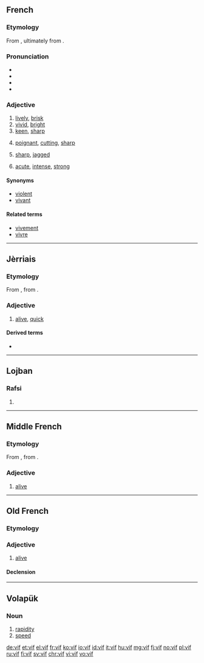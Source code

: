 {{also|víf}}
==French==

===Etymology===
From {{etyl|la|fr}} {{term|vīvus||alive, living|lang=la}}, ultimately from {{etyl|ine-pro|fr}} {{term/t|ine-pro|*gʷih₃wós||alive}}.

===Pronunciation===
* {{audio|Fr-vif.ogg|audio}}
* {{IPA|/vif/|lang=fr}}
* {{audio|Fr-Paris--vif.ogg|Audio (Paris)}}
* {{homophones|vifs|lang=fr}}

===Adjective===
{{fr-adj|f=vive}}

# [[lively]], [[brisk]]
# [[vivid]], [[bright]]
# [[keen]], [[sharp]]
# {{context|words|lang=fr}} [[poignant]], [[cutting]], [[sharp]]
# {{context|edges|lang=fr}} [[sharp]], [[jagged]]
# {{context|pain|lang=fr}} [[acute]], [[intense]], [[strong]]

====Synonyms====
* [[violent]]
* [[vivant]]

====Related terms====
* [[vivement]]
* [[vivre]]

----

==Jèrriais==

===Etymology===
From {{etyl|fro|roa-jer}}, from {{etyl|la|roa-jer}} {{term|vīvus||alive, living|lang=la}}.

===Adjective===
{{roa-jer-adj|f=vive}}

# [[alive]], [[quick]]

====Derived terms====
* {{l|roa-jer|vivement}}

----

==Lojban==

===Rafsi===
{{jbo-rafsi}}

# {{jbo-rafsi of|vifne}}

----

==Middle French==

===Etymology===
From {{etyl|fro|frm}}, from {{etyl|la|frm}} {{term|vīvus||alive, living|lang=la}}.

===Adjective===
{{frm-adj|f=vifve|fpl=vifves}}

# [[alive]]

----

==Old French==

===Etymology===
{{etyl|la|fro}} {{term|vīvus||alive, living|lang=la}}

===Adjective===
{{head|fro|adjective|g=m}}

# [[alive]]

====Declension====
{{fro-decl-adj|ssm={{l/fro|vis}} or less commonly {{l/fro|vifs}}|opm={{l/fro|vis}} or less commonly {{l/fro|vifs}}|ssf=vive|osf=vive|spf=vives|opf=vives}}

----

==Volapük==

===Noun===
{{head|vo|noun}}

# [[rapidity]]
# [[speed]]<!--aren't these two the same?-->

[[de:vif]]
[[et:vif]]
[[el:vif]]
[[fr:vif]]
[[ko:vif]]
[[io:vif]]
[[id:vif]]
[[it:vif]]
[[hu:vif]]
[[mg:vif]]
[[fj:vif]]
[[no:vif]]
[[pl:vif]]
[[ru:vif]]
[[fi:vif]]
[[sv:vif]]
[[chr:vif]]
[[vi:vif]]
[[vo:vif]]